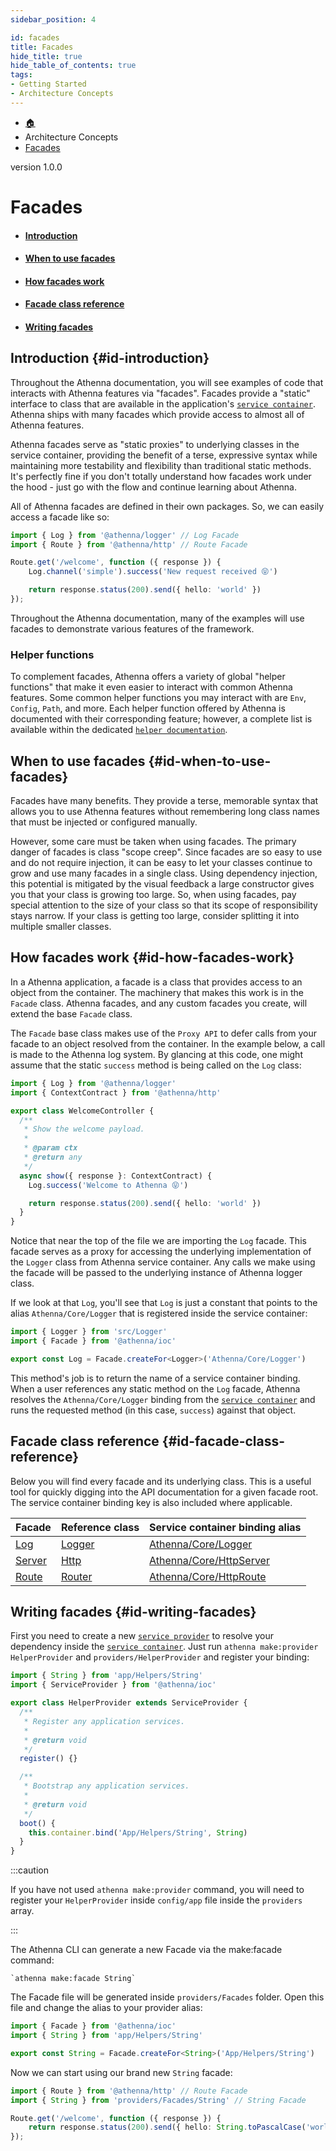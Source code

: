 ```yaml
---
sidebar_position: 4

id: facades
title: Facades
hide_title: true
hide_table_of_contents: true
tags:
- Getting Started
- Architecture Concepts
---
```



<nav aria-label="breadcrumbs">
    <ul class="breadcrumbs">
        <li class="breadcrumbs__item">
            <a class="breadcrumbs__link" href="/">🏠</a>
        </li>
        <li class="breadcrumbs__item">
            <a class="breadcrumbs__link">Architecture Concepts</a>
        </li>
        <li class="breadcrumbs__item">
            <a class="breadcrumbs__link" href="/docs/architecture-concepts/facades">Facades</a>
        </li>
    </ul>
</nav>

<span class="badge badge--secondary margin-top-bot">version 1.0.0</span>

# Facades

- #### [Introduction](#id-introduction)
- #### [When to use facades](#id-when-to-use-facades)
- #### [How facades work](#id-how-facades-work)
- #### [Facade class reference](#id-facade-class-reference)
- #### [Writing facades](#id-writing-facades)

## Introduction {#id-introduction}

Throughout the Athenna documentation, you will see examples of code that interacts with Athenna features via "facades".
Facades provide a "static" interface to class that are available in the application's [`service container`](/docs/architecture-concepts/container).
Athenna ships with many facades which provide access to almost all of Athenna features.

Athenna facades serve as "static proxies" to underlying classes in the service container, providing the benefit of a terse,
expressive syntax while maintaining more testability and flexibility than traditional static methods. It's perfectly fine
if you don't totally understand how facades work under the hood - just go with the flow and continue learning about Athenna.

All of Athenna facades are defined in their own packages. So, we can easily access a facade like so:

```typescript
import { Log } from '@athenna/logger' // Log Facade
import { Route } from '@athenna/http' // Route Facade

Route.get('/welcome', function ({ response }) {
    Log.channel('simple').success('New request received 😝')

    return response.status(200).send({ hello: 'world' })
});
```

Throughout the Athenna documentation, many of the examples will use facades to demonstrate various features of the framework.

### Helper functions

To complement facades, Athenna offers a variety of global "helper functions" that make it even easier to interact with
common Athenna features. Some common helper functions you may interact with are `Env`, `Config`, `Path`, and more. Each
helper function offered by Athenna is documented with their corresponding feature; however, a complete list is available
within the dedicated [`helper documentation`](/docs/getting-started/installation).

## When to use facades {#id-when-to-use-facades}

Facades have many benefits. They provide a terse, memorable syntax that allows you to use Athenna features without
remembering long class names that must be injected or configured manually.

However, some care must be taken when using facades. The primary danger of facades is class "scope creep". Since facades
are so easy to use and do not require injection, it can be easy to let your classes continue to grow and use many facades
in a single class. Using dependency injection, this potential is mitigated by the visual feedback a large constructor
gives you that your class is growing too large. So, when using facades, pay special attention to the size of your class
so that its scope of responsibility stays narrow. If your class is getting too large, consider splitting it into multiple
smaller classes.

## How facades work {#id-how-facades-work}

In a Athenna application, a facade is a class that provides access to an object from the container. The machinery that
makes this work is in the `Facade` class. Athenna facades, and any custom facades you create, will extend the base
`Facade` class.

The `Facade` base class makes use of the `Proxy API` to defer calls from your facade to an object resolved from the
container. In the example below, a call is made to the Athenna log system. By glancing at this code, one might assume
that the static `success` method is being called on the `Log` class:

```typescript
import { Log } from '@athenna/logger'
import { ContextContract } from '@athenna/http'

export class WelcomeController {
  /**
   * Show the welcome payload.
   *
   * @param ctx
   * @return any
   */
  async show({ response }: ContextContract) {
    Log.success('Welcome to Athenna 😝')

    return response.status(200).send({ hello: 'world' })
  }
}
```

Notice that near the top of the file we are importing the `Log` facade. This facade serves as a proxy for accessing the
underlying implementation of the `Logger` class from Athenna service container. Any calls we make using the facade will
be passed to the underlying instance of Athenna logger class.

If we look at that `Log`, you'll see that `Log` is just a constant that points to the alias `Athenna/Core/Logger` that is
registered inside the service container:

```typescript
import { Logger } from 'src/Logger'
import { Facade } from '@athenna/ioc'

export const Log = Facade.createFor<Logger>('Athenna/Core/Logger')
```

This method's job is to return the name of a service container binding. When a user references any static method on the
`Log` facade, Athenna resolves the `Athenna/Core/Logger` binding from the [`service container`](/docs/architecture-concepts/container)
and runs the requested method (in this case, `success`) against that object.

## Facade class reference {#id-facade-class-reference}

Below you will find every facade and its underlying class. This is a useful tool for quickly digging into the API
documentation for a given facade root. The service container binding key is also included where applicable.

<table>
    <thead>
    <tr>
        <th>Facade</th>
        <th>Reference class</th>
        <th>Service container binding alias</th>
    </tr>
    </thead>
    <tbody>
    <tr>
        <td><a href="https://github.com/AthennaIO/Logger/blob/develop/src/Facades/Log.ts">Log</a></td>
        <td><a href="https://github.com/AthennaIO/Logger/blob/develop/src/Logger.ts">Logger</a></td>
        <td><a href="https://github.com/AthennaIO/Logger/blob/develop/src/Providers/LoggerProvider.ts">Athenna/Core/Logger</a></td>
    </tr>
    <tr>
        <td><a href="https://github.com/AthennaIO/Http/blob/develop/src/Facades/Server.ts">Server</a></td>
        <td><a href="https://github.com/AthennaIO/Http/blob/develop/src/Http.ts">Http</a></td>
        <td><a href="https://github.com/AthennaIO/Http/blob/develop/src/Providers/HttpServerProvider.ts">Athenna/Core/HttpServer</a></td>
    </tr>
    <tr>
        <td><a href="https://github.com/AthennaIO/Http/blob/develop/src/Facades/Route.ts">Route</a></td>
        <td><a href="https://github.com/AthennaIO/Http/blob/develop/src/Router/Router.ts">Router</a></td>
        <td><a href="https://github.com/AthennaIO/Http/blob/develop/src/Providers/HttpRouteProvider.ts">Athenna/Core/HttpRoute</a></td>
    </tr>
    </tbody>
</table>

## Writing facades {#id-writing-facades}

First you need to create a new [`service provider`](/docs/architecture-concepts/providers#id-writing-service-providers)
to resolve your dependency inside the [`service container`](/docs/architecture-concepts/container). Just run `athenna make:provider HelperProvider`
and `providers/HelperProvider` and register your binding:

```typescript
import { String } from 'app/Helpers/String'
import { ServiceProvider } from '@athenna/ioc'

export class HelperProvider extends ServiceProvider {
  /**
   * Register any application services.
   *
   * @return void
   */
  register() {}

  /**
   * Bootstrap any application services.
   *
   * @return void
   */
  boot() {
    this.container.bind('App/Helpers/String', String)
  }
}
```

:::caution

If you have not used `athenna make:provider` command, you will need to register your `HelperProvider` inside `config/app`
file inside the `providers` array.

:::

The Athenna CLI can generate a new Facade via the make:facade command:

```shell
`athenna make:facade String`
```

The Facade file will be generated inside `providers/Facades` folder. Open this file and change the alias to your
provider alias:

```typescript
import { Facade } from '@athenna/ioc'
import { String } from 'app/Helpers/String'

export const String = Facade.createFor<String>('App/Helpers/String')
```

Now we can start using our brand new `String` facade:

```typescript
import { Route } from '@athenna/http' // Route Facade
import { String } from 'providers/Facades/String' // String Facade

Route.get('/welcome', function ({ response }) {
    return response.status(200).send({ hello: String.toPascalCase('world') })
});
```
